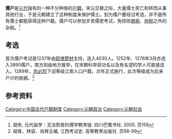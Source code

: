 '''儒户'''是[[元代|元代]]独有的一种不分种族的[[户籍|户籍]]。宋元交替之际，大量儒士死亡和转而从事其他行业，于是元朝建立了这种制度来保护儒士。划为儒户要经过考选，并不是所有儒士都能获得这种户籍。儒户可以参加岁贡儒吏考试，免除除[[商税|商税]]、[[地税|地税]]之外的杂税。<ref>胡务, 元代庙学：无法割舍的儒学教育链. 四川巴蜀书社. 2005. 页158</ref>

==考选==
首次儒户考试是1237年由[[耶律楚材|耶律楚材]]主持，选入4030人。1252年、1276年3月亦选入3890儒户。南方则由地方推举，在宋朝科举获功名以及有名望的学人可直接选入。1289年，[[忽必烈|忽必烈]]下诏等级江南人口户籍，次年正式施行，此次等级成为后来户计的依据。<ref>胡青、林容、肖辉主编, 江西考试史. 高等教育出版社. 页98-99</ref>

==参考资料==
{{reflist}}

[[Category:中国古代户籍制度|Category:中国古代户籍制度]]
[[Category:元朝政治|Category:元朝政治]]
[[Category:元朝社会|Category:元朝社会]]